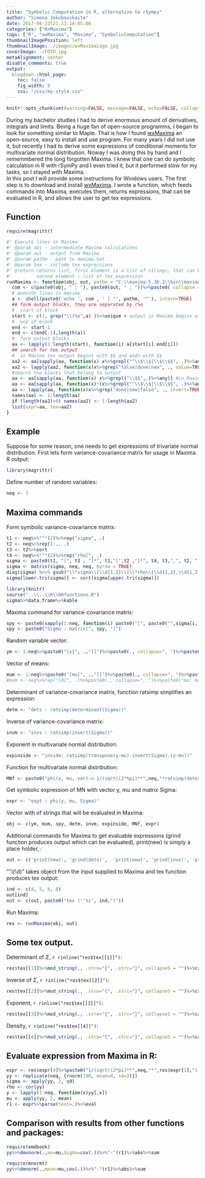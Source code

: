 ```yaml
---
title: "Symbolic Computation in R, alternative to rSympy"
author: "Simona Jokubauskaite"
date: 2017-08-23T21:13:14-05:00
categories: ["R+Maxima"]
tags: ["R", "wxMaxima", "Maxima", "SymbolicComputation"]
thumbnailImagePosition: left
thumbnailImage: ./images/wxMaximaLogo.jpg
coverImage: ./FOTO.jpg
metaAlignment: center
disable_comments: true
output:
  blogdown::html_page:
    toc: false
    fig_width: 8
    css: "/css/my-style.css"
--- 
```



```r
knitr::opts_chunk$set(warning=FALSE, message=FALSE, echo=FALSE, collapse = TRUE)
```

During my bachelor studies I had to derive enormous amount of derivatives, integrals and limits. Being a huge fan of open-source programms, I began to look for something similar to Maple. That is how I found   [wxMaxima](https://sourceforge.net/projects/wxmaxima/) an open-source, easy to install and use program. For many years I did not use it, but recently I had to derive some expressions of conditional moments for multivariate normal distribution. Noway I was doing this by hand and I rememmbered the long forgotten Maxima. I knew that one can do symbolic calculation in R with rSymPy and I even tried it, but it performed slow for my tasks, so I stayed with Maxima.  
In this post I will provide some instructions for Windows users. The first step is to download and install [wxMaxima](https://sourceforge.net/projects/wxmaxima/). 
I wrote a function, which feeds commands into Maxima, executes them, returns expressions, that can be evaluated in R, and allows the user to get tex expressions.

## Function
```r
require(magrittr)

#' Execute lines in Maxima
#' @param obj - intermediate Maxima calculations
#' @param out - output from Maxima
#' @param pathm - path to maxima.bat
#' @param tex - include tex expressions
#' @return returns list, first element is a list of strings, that can be evaluated in R.
#'         second element - list of tex expression 
runMaxima <- function(obj, out, pathm = "C:\\maxima-5.38.1\\bin\\maxima", tex=TRUE){
  com <- c(paste0(obj, " ; "), paste0(out, " ; "))%>%paste0( collapse = "")
  # execute lines in maxima
  a <- shell(paste0('echo ', com , ' | "', pathm, '"'), intern=TRUE)
  ## form output blocks, they are separated by (%o
  #  start of block
  start <- c(1, grep("\\(%o",a) )%>%unique # output in Maxima begins with lines "(%o\\d)"
  #  end of block
  end <- start-1
  end <- c(end[-1],length(a))
  #  form output blocks
  aa <- lapply(1:length(start), function(i) a[start[i]:end[i]]) 
  ## search for tex output
  #  in Maxima tex output begins with $$ and ends with $$
  aa2 <- aa[sapply(aa, function(x) x%>%grepl("^\\$\\$|\\$\\$$", .)%>%any)]
  aa2 <- lapply(aa2, function(x)x%>%grep("false|done|new", ., value=TRUE, invert=TRUE)%>%paste0(., collapse = ""))
  #search the blocks that belong to output
  aa <- aa[sapply(aa, function(x) x%>%grepl("\\$$",.)%>%any)] #in Maxima the last output of line is given by $
  aa <- aa[sapply(aa, function(x)!(x%>%grepl("^\\$\\$|\\$\\$$", .)%>%any))] #remove tex blocks, they begin with $, remove $ and spaces
  aa <- lapply(aa, function(x)x%>%grep("done|new|false", ., invert=TRUE, value=TRUE)%>%paste0(., collapse = "")%>%gsub("(  )|\\$$","",.)) #remove some unnec. output
  names(aa) <- 1:length(aa)
  if (length(aa2)>0) names(aa2) <- 1:length(aa2)
  list(expr=aa, tex=aa2)
}
```

## Example

Suppose for some reason, one needs to get expressions of trivariate normal distribution.
First lets form variance-covariance matrix for usage in Maxima. R output:

```r
library(magrittr)
```

Define number of random variables:

```r
neq <- 3
```

## Maxima commands

Form symbolic variance-covariance matrix:

```r
t1 <- neq%>%"^"(2)%>%rep("sigma", .)
t2 <- neq%>%rep(1:., .)
t3 <- t2%>%sort
t4 <- neq%>%"^"(2)%>%rep("rho[", .)
sigma <- paste0(t1, "[", t3 , "]*", t1,"[",t2 ,"]*", t4, t3,",", t2, "]" )
sigma <- matrix(sigma, neq, neq, byrow = TRUE) 
diag(sigma) %<>% gsub("\\*sigma\\[\\d{1,2}\\]\\*rho\\[\\d{1,2},\\d{1,2}\\]","**2", .)
sigma[lower.tri(sigma)] <- sort(sigma[upper.tri(sigma)])
```

```r
library(knitr)
source("..\\..\\R\\00functions.R")
sigma%>%data.frame%>%kable
```

Maxima command for variance-covariance matrix:

```r
spy <- paste0(sapply(1:neq, function(i) paste0("[", paste0("",sigma[i,],"", collapse = ", "), "]")), collapse = ",")
spy <- paste0("Sigma : matrix(", spy, ")")
```

Random variable vector:

```r
ym <- 1:neq%>%paste0("[y[", .,"]]")%>%paste0(., collapse=", ")%>%paste0("y: matrix(", ., ")") 
```

Vector of means:

```r
mum <- 1:neq%>%paste0("[mu[", .,"]]")%>%paste0(., collapse=", ")%>%paste0("mu: matrix(", ., ")") 
#mum <- neq%>%rep("[0]", .)%>%paste0(., collapse=", ")%>%paste0("mu: matrix(", ., ")") 
```

Determinant of variance-covariance matrix, function ratsimp simplifies an expression:

```r
detm <- "dets : ratsimp(determinant(Sigma))"
```

Inverse of variance-covariance matrix:

```r
invm <- "invs : ratsimp(invert(Sigma))" 
```

Exponent in multivariate normal distribution:

```r
expinside <- "inside: ratsimp(transpose(y-mu).invert(Sigma).(y-mu))"
```

Function for multivariate normal distribution:

```r
MNf <- paste0("phi(x, mu, var):= 1/(sqrt((2*%pi)**",neq,"*ratsimp(determinant(var))))*%e**(-1/2*ratsimp(transpose(x-mu).invert(var).(x-mu)))")
```

Get symbolic expression of MN with vector y, mu and matrix Sigma:
```r
expr <- "expt : phi(y, mu, Sigma)"
```

Vector with of strings that will be evaluated in Maxima:

```r
obj <- c(ym, mum, spy, detm, invm, expinside, MNf, expr) 
```

Additional commands for Maxima to get evaluable expressions (grind function produces output which can be evaluated), print(new) is simply a place holder, :

```r
out <- c('print(new)', 'grind(dets)',  'print(new)', 'grind(invs)', 'print(new)', 'grind(expt)', 'print(new)', 'grind(inside)') 
```

"''i(\\d)" takes object from the input supplied to Maxima and tex function produces tex output: 

```r
ind <- c(4, 5, 6, 8)
out[ind]
out <- c(out, paste0("tex (''%i", ind,")")) 
```

Run Maxima:

```r
res <- runMaxima(obj, out)
```


## Some tex output.


Determinant of $\Sigma$,  `r rinline("res$tex[[1]]")`:

```r
res$tex[[1]]%>%mod_string(., .stro="{", .strc="}", collapseS = "")%>%cat(., "\n")

```


Inverse of  $\Sigma$,  `r rinline("res$tex[[2]]")`:

```r
res$tex[[2]]%>%mod_string(., .stro="{", .strc="}", collapseS = "")%>%cat(., "\n")
```


Exponent,  `r rinline("res$tex[[3]]")`:


```r
res$tex[[3]]%>%mod_string(., .stro="{", .strc="}", collapseS = "")%>%cat(., "\n")
```

Density,  `r rinline("res$tex[[4]]")`:

```r
res$tex[[4]]%>%mod_string(., .stro="{", .strc="}", collapseS = "")%>%cat(., "\n")
```

## Evaluate expression from Maxima in R:

```r
expr <- res$expr[4]%>%paste0("1/(sqrt((2*pi)**",neq,"*",res$expr[1],"))*exp(-1/2*", ., ")")%>%gsub("\\[(\\d)\\]", "[[\\1]]",.)
yy <- replicate(neq, {rnorm(100, mean=4, sd=2)})
sigma <- apply(yy, 2, sd)
rho <- cor(yy)
y <- lapply(1:neq, function(x)yy[,x])
mu <- apply(yy, 2, mean)
r1 <- expr%>%parse(text=.)%>%eval
```

## Comparison with results from other functions and packages:

```r
require(emdbook)
yy%>%dmvnorm(.,mu=mu,Sigma=cov(.))%>%"-"(r1)%>%abs%>%sum
```

```r
require(mnormt)
yy%>%dmnorm(.,mean=mu,cov(.))%>%"-"(r1)%>%abs%>%sum
```